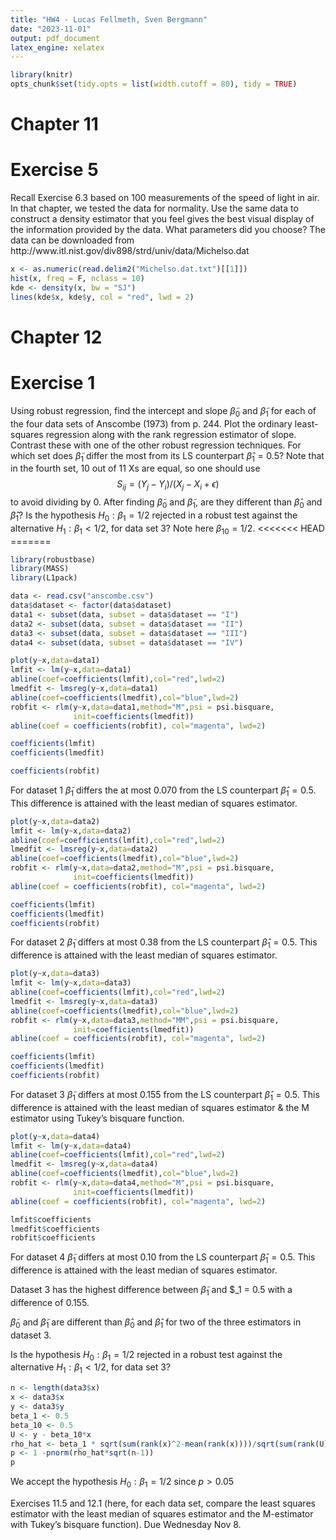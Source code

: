```yaml
---
title: "HW4 - Lucas Fellmeth, Sven Bergmann"
date: "2023-11-01"
output: pdf_document
latex_engine: xelatex
---
```


```r
library(knitr)
opts_chunk$set(tidy.opts = list(width.cutoff = 80), tidy = TRUE)
```

# Chapter 11

# Exercise 5
Recall Exercise 6.3 based on 100 measurements of the speed of light in air.
In that chapter, we tested the data for normality.
Use the same data to construct a density estimator that you feel gives the best visual display of the information provided by the data.
What parameters did you choose?
The data can be downloaded from
http://www.itl.nist.gov/div898/strd/univ/data/Michelso.dat


```r
x <- as.numeric(read.delim2("Michelso.dat.txt")[[1]])
hist(x, freq = F, nclass = 10)
kde <- density(x, bw = "SJ")
lines(kde$x, kde$y, col = "red", lwd = 2)
```

# Chapter 12

# Exercise 1
Using robust regression, find the intercept and slope $\tilde{\beta}_0$ and $\tilde{\beta}_1$ for each of the four data sets of Anscombe (1973) from p. 244.
Plot the ordinary least-squares regression along with the rank regression estimator of slope.
Contrast these with one of the other robust regression techniques.
For which set does $\tilde{\beta}_1$ differ the most from its LS counterpart $\hat{\beta}_1 = 0.5$?
Note that in the fourth set, 10 out of 11 Xs are equal, so one should use
$$S_{ij} = (Y_j - Y_i)/(X_j - X_i + \epsilon)$$ to avoid dividing by 0.
After finding $\tilde{\beta}_0$ and $\tilde{\beta}_1$, are they different than $\hat{\beta}_0$ and $\hat{\beta}_1$?
Is the hypothesis $H_0 : \beta_1 = 1/2$ rejected in a robust test against the alternative $H_1 : \beta_1 < 1/2$, for data set 3?
Note here $\beta_{10} = 1/2$.
<<<<<<< HEAD
=======

```r
library(robustbase)
library(MASS)
library(L1pack)

data <- read.csv("anscombe.csv")
data$dataset <- factor(data$dataset)
data1 <- subset(data, subset = data$dataset == "I")
data2 <- subset(data, subset = data$dataset == "II")
data3 <- subset(data, subset = data$dataset == "III")
data4 <- subset(data, subset = data$dataset == "IV")
```

```r
plot(y~x,data=data1)
lmfit <- lm(y~x,data=data1)
abline(coef=coefficients(lmfit),col="red",lwd=2)
lmedfit <- lmsreg(y~x,data=data1)
abline(coef=coefficients(lmedfit),col="blue",lwd=2)
robfit <- rlm(y~x,data=data1,method="M",psi = psi.bisquare,
              init=coefficients(lmedfit)) 
abline(coef = coefficients(robfit), col="magenta", lwd=2)

coefficients(lmfit)
coefficients(lmedfit)

coefficients(robfit)
```
For dataset 1 $\tilde{\beta}_1$ differs the at most $0.070$ from the LS counterpart $\hat{\beta}_1 = 0.5.$ This difference is attained with the least median of squares estimator.

```r
plot(y~x,data=data2)
lmfit <- lm(y~x,data=data2)
abline(coef=coefficients(lmfit),col="red",lwd=2)
lmedfit <- lmsreg(y~x,data=data2)
abline(coef=coefficients(lmedfit),col="blue",lwd=2)
robfit <- rlm(y~x,data=data2,method="M",psi = psi.bisquare,
              init=coefficients(lmedfit)) 
abline(coef = coefficients(robfit), col="magenta", lwd=2)

coefficients(lmfit)
coefficients(lmedfit)
coefficients(robfit)
```
For dataset 2 $\tilde{\beta}_1$ differs at most $0.38$ from the LS counterpart $\hat{\beta}_1 = 0.5.$
This difference is attained with the least median of squares estimator.

```r
plot(y~x,data=data3)
lmfit <- lm(y~x,data=data3)
abline(coef=coefficients(lmfit),col="red",lwd=2)
lmedfit <- lmsreg(y~x,data=data3)
abline(coef=coefficients(lmedfit),col="blue",lwd=2)
robfit <- rlm(y~x,data=data3,method="MM",psi = psi.bisquare,
              init=coefficients(lmedfit)) 
abline(coef = coefficients(robfit), col="magenta", lwd=2)

coefficients(lmfit)
coefficients(lmedfit)
coefficients(robfit)
```
For dataset 3 $\tilde{\beta}_1$ differs at most $0.155$ from the LS counterpart $\hat{\beta}_1 = 0.5.$
This difference is attained with the least median of squares estimator & the M estimator using Tukey's bisquare function.



```r
plot(y~x,data=data4)
lmfit <- lm(y~x,data=data4)
abline(coef=coefficients(lmfit),col="red",lwd=2)
lmedfit <- lmsreg(y~x,data=data4)
abline(coef=coefficients(lmedfit),col="blue",lwd=2)
robfit <- rlm(y~x,data=data4,method="M",psi = psi.bisquare,
              init=coefficients(lmedfit)) 
abline(coef = coefficients(robfit), col="magenta", lwd=2)

lmfit$coefficients
lmedfit$coefficients
robfit$coefficients
```


For dataset 4 $\tilde{\beta}_1$ differs at most $0.10$ from the LS counterpart $\hat{\beta}_1 = 0.5.$
This difference is attained with the least median of squares estimator.


Dataset 3 has the highest difference between $\tilde{\beta}_1$ and $\hat{\beta}_1 = 0.5
with a difference of $0.155.$


$\tilde{\beta}_0$ and $\tilde{\beta}_1$ are different than $\hat{\beta}_0$ and $\hat{\beta}_1$ for two of the three estimators in dataset 3.


Is the hypothesis $H_0 : \beta_1 = 1/2$ rejected in a robust test against the alternative $H_1 : \beta_1 < 1/2$, for data set 3?

```r
n <- length(data3$x)
x <- data3$x
y <- data3$y
beta_1 <- 0.5
beta_10 <- 0.5
U <- y - beta_10*x
rho_hat <- beta_1 * sqrt(sum(rank(x)^2-mean(rank(x))))/sqrt(sum(rank(U)^2-mean(rank(U))))
p <- 1 -pnorm(rho_hat*sqrt(n-1))
p 
```

We accept the hypothesis $H_0 : \beta_1 = 1/2$ since $p > 0.05$


Exercises 11.5 and 12.1 (here, for each data set, compare the least squares estimator with the least median of squares estimator and the M-estimator with Tukey's bisquare function). Due Wednesday Nov 8.